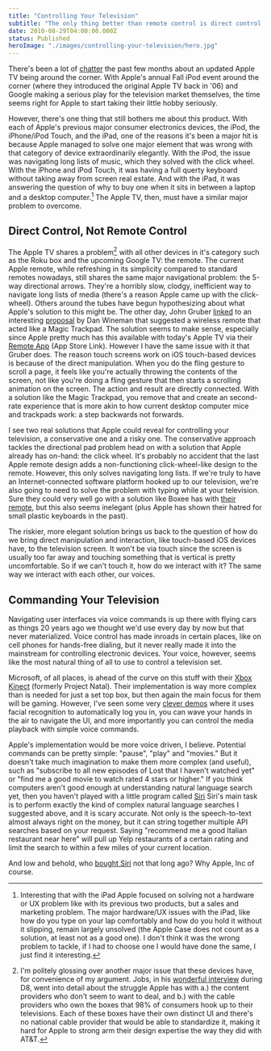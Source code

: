 ```yaml
---
title: "Controlling Your Television"
subtitle: "The only thing better than remote control is direct control."
date: 2010-08-29T04:00:00.000Z
status: Published
heroImage: "./images/controlling-your-television/hero.jpg"
---
```


There's been a lot of [chatter][engadget_rumor] the past few months about an updated Apple TV being around the corner. With Apple's annual Fall iPod event around the corner (where they introduced the original Apple TV back in '06) and Google making a serious play for the television market themselves, the time seems right for Apple to start taking their little hobby seriously.

However, there's one thing that still bothers me about this product. With each of Apple's previous major consumer electronics devices, the iPod, the iPhone/iPod Touch, and the iPad, one of the reasons it's been a major hit is because Apple managed to solve one major element that was wrong with that category of device extraordinarily elegantly. With the iPod, the issue was navigating long lists of music, which they solved with the click wheel. With the iPhone and iPod Touch, it was having a full querty keyboard without taking away from screen real estate. And with the iPad, it was answering the question of why to buy one when it sits in between a laptop and a desktop computer.[^1] The Apple TV, then, must have a similar major problem to overcome.

<!-- more -->

## Direct Control, Not Remote Control

The Apple TV shares a problem[^2] with all other devices in it's category such as the Roku box and the upcoming Google TV: the remote. The current Apple remote, while refreshing in its simplicity compared to standard remotes nowadays, still shares the same major navigational problem: the 5-way directional arrows. They're a horribly slow, clodgy, inefficient way to navigate long lists of media (there's a reason Apple came up with the click-wheel). Others around the tubes have begun hypothesizing about what Apple's solution to this might be. The other day, John Gruber [linked][gruber_remote_link] to an interesting [proposal][wineman_proposal] by Dan Wineman that suggested a wireless remote that acted like a Magic Trackpad. The solution seems to make sense, especially since Apple pretty much has this available with today's Apple TV via their [Remote App][remote_app_app_store] (App Store Link). However I have the same issue with it that Gruber does. The reason touch screens work on iOS touch-based devices is because of the direct manipulation. When you do the fling gesture to scroll a page, it feels like you're actually throwing the contents of the screen, not like you're doing a fling gesture that then starts a scrolling animation on the screen. The action and result are directly connected. With a solution like the Magic Trackpad, you remove that and create an second-rate experience that is more akin to how current desktop computer mice and trackpads work: a step backwards not forwards.

I see two real solutions that Apple could reveal for controlling your television, a conservative one and a risky one. The conservative approach tackles the directional pad problem head on with a solution that Apple already has on-hand: the click wheel. It's probably no accident that the last Apple remote design adds a non-functioning click-wheel-like design to the remote. However, this only solves navigating long lists. If we're truly to have an Internet-connected software platform hooked up to our television, we're also going to need to solve the problem with typing while at your television. Sure they could very well go with a solution like Boxee has with [their remote][boxee_remote_link], but this also seems inelegant (plus Apple has shown their hatred for small plastic keyboards in the past).

The riskier, more elegant solution brings us back to the question of how do we bring direct manipulation and interaction, like touch-based iOS devices have, to the television screen. It won't be via touch since the screen is usually too far away and touching something that is vertical is pretty uncomfortable. So if we can't touch it, how do we interact with it? The same way we interact with each other, our voices.

## Commanding Your Television    

Navigating user interfaces via voice commands is up there with flying cars as things 20 years ago we thought we'd use every day by now but that never materialized. Voice control has made inroads in certain places, like on cell phones for hands-free dialing, but it never really made it into the mainstream for controlling electronic devices. Your voice, however, seems like the most natural thing of all to use to control a television set. 

Microsoft, of all places, is ahead of the curve on this stuff with their [Xbox Kinect][kinect_link] (formerly Project Natal). Their implementation is way more complex than is needed for just a set top box, but then again the main focus for them will be gaming. However, I've seen some very [clever demos][kinect_trailer] where it uses facial recognition to automatically log you in, you can wave your hands in the air to navigate the UI, and more importantly you can control the media playback with simple voice commands.

Apple's implementation would be more voice driven, I believe. Potential commands can be pretty simple: "pause", "play" and "movies." But it doesn't take much imagination to make them more complex (and useful), such as "subscribe to all new episodes of Lost that I haven't watched yet" or "find me a good movie to watch rated 4 stars or higher." If you think computers aren't good enough at understanding natural language search yet, then you haven't played with a little program called [Siri][siri_link] Siri's main task is to perform exactly the kind of complex natural language searches I suggested above, and it is scary accurate. Not only is the speech-to-text almost always right on the money, but it can string together multiple API searches based on your request. Saying "recommend me a good Italian restaurant near here" will pull up Yelp restaurants of a certain rating and limit the search to within a few miles of your current location. 

And low and behold, who [bought Siri][apple_buys_siri] not that long ago? Why Apple, Inc of course.


[^1]: Interesting that with the iPad Apple focused on solving not a hardware or UX problem like with its previous two products, but a sales and marketing problem. The major hardware/UX issues with the iPad, like how do you type on your lap comfortably and how do you hold it without it slipping, remain largely unsolved (the Apple Case does not count as a solution, at least not as a good one). I don't think it was the wrong problem to tackle, if I had to choose one I would have done the same, I just find it interesting.

[^2]: I'm politely glossing over another major issue that these devices have, for convenience of my argument. Jobs, in his [wonderful interview][d8_interview] during D8, went into detail about the struggle Apple has with a.) the content providers who don't seem to want to deal, and b.) with the cable providers who own the boxes that 98% of consumers hook up to their televisions. Each of these boxes have their own distinct UI and there's no national cable provider that would be able to standardize it, making it hard for Apple to strong arm their design expertise the way they did with AT&T.

[engadget_rumor]: http://www.engadget.com/2010/08/11/upcoming-apple-tv-loses-1080p-playback-gains-apps/
[d8_interview]: http://d8.allthingsd.com/20100601/d8-video-steve-jobs-on-why-apple-tv-is-a-hobby/
[gruber_remote_link]: http://daringfireball.net/linked/2010/08/28/wineman-remote
[wineman_proposal]: http://venomousporridge.com/post/1014900307/itv-speculation
[remote_app_app_store]: http://itunes.apple.com/us/app/remote/id284417350?mt=8
[boxee_remote_link]: http://blog.boxee.tv/2010/01/05/by-the-pricking-of-my-thumbs-something-awesome-this-way-comes/
[kinect_link]: http://www.xbox.com/en-US/kinect
[kinect_trailer]: http://www.youtube.com/watch?v=XJNjTyBr1Hg
[siri_link]: http://siri.com/
[apple_buys_siri]: http://techcrunch.com/2010/04/28/apple-siri-200-million/